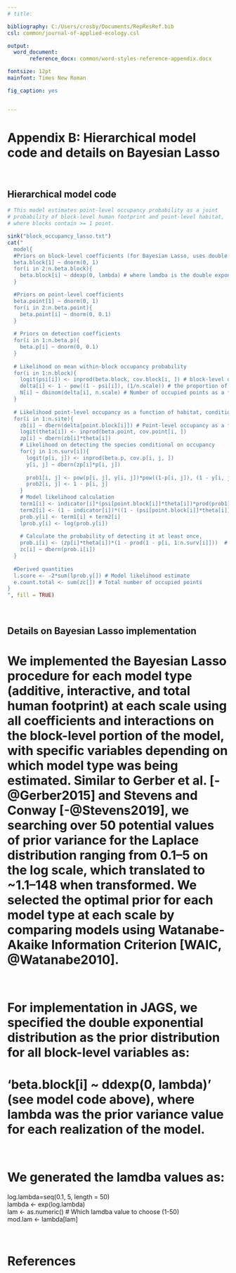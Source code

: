```yaml
---
# title: 

bibliography: C:/Users/crosby/Documents/RepResRef.bib
csl: common/journal-of-applied-ecology.csl

output: 
  word_document:
       reference_docx: common/word-styles-reference-appendix.docx

fontsize: 12pt
mainfont: Times New Roman

fig_caption: yes


---
```



# **Appendix B: Hierarchical model code and details on Bayesian Lasso**  

\     

## Hierarchical model code  
```r
# This model estimates point-level occupancy probability as a joint 
# probability of block-level human footprint and point-level habitat, 
# where blocks contain >= 1 point. 

sink("block_occupancy_lasso.txt")
cat("
  model{
  #Priors on block-level coefficients (for Bayesian Lasso, uses double exponential distribution)
  beta.block[1] ~ dnorm(0, 1)
  for(i in 2:n.beta.block){
    beta.block[i] ~ ddexp(0, lambda) # where lamdba is the double exponential variance parameter specified for each Bayesian Lasso iteration
  }

  #Priors on point-level coefficients
  beta.point[1] ~ dnorm(0, 1)
  for(i in 2:n.beta.point){
    beta.point[i] ~ dnorm(0, 0.1)
  }
  
  # Priors on detection coefficients 
  for(i in 1:n.beta.p){
    beta.p[i] ~ dnorm(0, 0.1)
  }
  
  # Likelihood on mean within-block occupancy probability
  for(i in 1:n.block){
    logit(psi[i]) <- inprod(beta.block, cov.block[i, ]) # block-level occupancy probability
	delta[i] <- 1 - pow((1 - psi[i]), (1/n.scale)) # the proportion of area occupied as a function of human footprint / constant point-level occupancy probability
	N[i] ~ dbinom(delta[i], n.scale) # Number of occupied points as a function of block-level human footprint
  }
  
  # Likelihood point-level occupancy as a function of habitat, conditional on block-level occupancy rate
  for(i in 1:n.site){
    zb[i] ~ dbern(delta[point.block[i]]) # Point-level occupancy as a function of block-level parameters
	logit(theta[i]) <- inprod(beta.point, cov.point[i, ])
	zp[i] ~ dbern(zb[i]*theta[i])
    # Likelihood on detecting the species conditional on occupancy
	for(j in 1:n.surv[i]){
	  logit(p[i, j]) <- inprod(beta.p, cov.p[i, j, ])
	  y[i, j] ~ dbern(zp[i]*p[i, j])
	
      prob1[i, j] <- pow(p[i, j], y[i, j])*pow((1-p[i, j]), (1 - y[i, j]))
      prob2[i, j] <- 1 - p[i, j]
	}
	# Model likelihood calculation 
    term1[i] <- indicator[i]*(psi[point.block[i]]*theta[i])*prod(prob1[i, 1:n.surv[i]])
    term2[i] <- (1 - indicator[i])*((1 - (psi[point.block[i]]*theta[i])) + (psi[point.block[i]]*theta[i])*prod(prob2[i, 1:n.surv[i]]))
    prob.y[i] <- term1[i] + term2[i]
    lprob.y[i] <- log(prob.y[i])
	
	# Calculate the probability of detecting it at least once, 
	prob.i[i] <- (zp[i]*theta[i])*(1 - prod(1 - p[i, 1:n.surv[i]]))  # Probability of occupancy * probability of detecting at least once
	zc[i] ~ dbern(prob.i[i])
  }
  
  #Derived quantities
  l.score <- -2*sum(lprob.y[]) # Model likelihood estimate
  e.count.total <- sum(zc[]) # Total number of occupied points 
}
", fill = TRUE)

```

\  

## **Details on Bayesian Lasso implementation**     
# We implemented the Bayesian Lasso procedure for each model type (additive, interactive, and total human footprint) at each scale using all coefficients and interactions on the block-level portion of the model, with specific variables depending on which model type was being estimated. Similar to Gerber et al. [-@Gerber2015] and Stevens and Conway [-@Stevens2019], we searching over 50 potential values of prior variance for the Laplace distribution ranging from 0.1--5 on the log scale, which translated to ~1.1--148 when transformed. We selected the optimal prior for each model type at each scale by comparing models using Watanabe-Akaike Information Criterion [WAIC, @Watanabe2010]. 
\  
  

# For implementation in JAGS, we specified the double exponential distribution as the prior distribution for all block-level variables as: 

# 'beta.block[i] ~ ddexp(0, lambda)' (see model code above), where lambda was the prior variance value for each realization of the model. 

\  
  

# We generated the lamdba values as: 
  log.lambda=seq(0.1, 5, length = 50)  
  lambda <- exp(log.lambda)  
  lam <- as.numeric()  # Which lamdba value to choose (1-50)  
  mod.lam <- lambda[lam]  

\  
  
# **References** 







